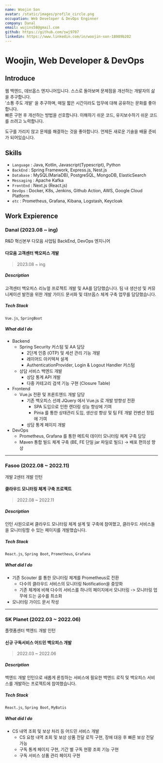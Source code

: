```yaml
---
name: Woojin Son
avatar: /static/images/profile_circle.png
occupation: Web Developer & DevOps Enginner
company: Danal
email: wujins58@gmail.com
github: https://github.com/swj9707
linkedin: https://www.linkedin.com/in/woojin-son-18989b202
---
```


# Woojin, Web Developer & DevOps

## Introduce

웹 백엔드, 데브옵스 엔지니어입니다. 스스로 돌아보며 문제점을 개선하는 개발자의 삶을 추구합니다.  
'소통 주도 개발' 을 추구하며, 매일 짧은 시간이라도 업무에 대해 공유하는 문화를 좋아합니다.  
빠른 구현 후 개선하는 방법을 선호합니다. 이해하기 쉬운 코드, 유지보수하기 쉬운 코드를 쓰려고 노력합니다.

도구를 가리지 않고 문제를 해결하는 것을 좋아합니다. 언제든 새로운 기술을 배울 준비가 되어있습니다.

## Skills

- `Language` : Java, Kotlin, Javascript(Typescript), Python
- `BackEnd` : Spring Framework, Express.js, Nest.js
- `Database` : MySQL(MariaDB), PostgreSQL, MongoDB, ElasticSearch
- `Messaging` : Apache Kafka
- `FrontEnd` : Next.js (React.js)
- `DevOps` : Docker, K8s, Jenkins, Github Action, AWS, Google Cloud Platform
- `etc` : Prometheus, Grafana, Kibana, Logstash, Keycloak

## Work Expierence

### Danal (2023.08 ~ ing)

R&D 혁신본부 다모음 사업팀 BackEnd, DevOps 엔지니어

#### 다모음 고객센터 백오피스 개발

> 2023.08 ~ ing

##### Description

고객센터 백오피스 리뉴얼 프로젝트 개발 및 AA를 담당했습니다.
팀 내 생산성 및 커뮤니케이션 발전을 위한 개발 가이드 문서화 및 데브옵스 체계 구축 업무를 담당했습니다.

##### Tech Stack

`Vue.js`, `SpringBoot`

##### What did I do

- Backend
  - Spring Security 커스텀 및 AA 담당
    - 2단계 인증 (OTP) 및 세션 관리 기능 개발
    - 레이어드 아키텍쳐 설계
    - AuthenticationProvider, Login & Logout Handler 커스텀
  - 상담 서비스 백엔드 개발
    - 상담 통계 API 개발
    - 다중 카테고리 검색 기능 구현 (Closure Table)
- Frontend
  - Vue.js 전환 및 프론트엔드 개발 담당
    - 기존 백오피스 선례 JQuery 에서 Vue.js 로 개발 방향성 전환
      - SPA 도입으로 인한 랜더링 성능 향상에 기여
      - Pinia 를 통한 상태관리 도입, 생산성 향상 및 팀 FE 개발 컨벤션 정립에 기여
    - 상담 통계 페이지 개발
- DevOps
  - Prometheus, Grafana 를 통한 메트릭 데이터 모니터링 체계 구축 담당
  - Maven 통합 빌드 체계 구축 (BE, FE 단일 jar 파일로 빌드) → 배포 편의성 향상

---

### Fasoo (2022.08 ~ 2022.11)

개발 2센터 개발 인턴

#### 클라우드 모니터링 체계 구축 프로젝트

> 2022.08 ~ 2022.11

##### Description

인턴 사원으로써 클라우드 모니터링 체계 설계 및 구축에 참여했고, 클라우드 서비스들을 모니터링할 수 있는 페이지를 개발했습니다.

##### Tech Stack

`React.js`, `Spring Boot`, `Prometheus`, `Grafana`

##### What did I do

- 기존 Scouter 를 통한 모니터링 체계를 Prometheus로 전환
  - 다수의 클라우드 서비스의 모니터링 Notification을 중앙화
  - 기존 체계에 비해 다수의 서비스를 하나의 페이지에서 모니터링 -> 모니터링 업무에 드는 공수를 최소화
- 모니터링 가이드 문서 작성

---

### SK Planet (2022.03 ~ 2022.06)

플랫폼센터 백엔드 개발 인턴

#### 신규 구독서비스 어드민 백오피스 개발

> 2022.03 ~ 2022.06

##### Description

백엔드 개발 인턴으로 새롭게 론칭하는 서비스에 필요한 백엔드 로직 및 백오피스 서비스를 개발하는 프로젝트에 참여했습니다.

##### Tech Stack

`React.js`, `Spring Boot`, `MyBatis`

##### What did I do

- CS 내역 조회 및 보상 처리 등 어드민 서비스 개발
  - CS 요청 내역 조회 및 보상 상품 전달 로직 구현, 장애 대응 후 빠른 보상 전달 가능
  - 구독 통계 페이지 구현, 기간 별 구독 현황 조회 기능 구현
  - 구독 서비스 상품 관리 페이지 구현
